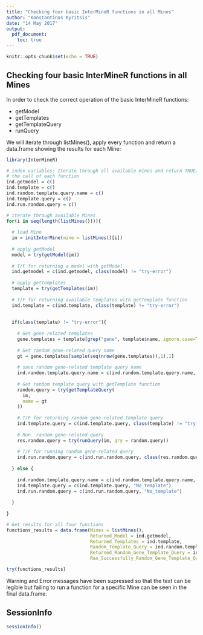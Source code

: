 ```yaml
---
title: "Checking four basic InterMineR functions in all Mines"
author: "Konstantinos Kyritsis"
date: "14 May 2017"
output: 
  pdf_document:
    toc: true
---
```


```r
knitr::opts_chunk$set(echo = TRUE)
```

## Checking four basic InterMineR functions in all Mines

In order to check the correct operation of the basic InterMineR functions:

- getModel
- getTemplates
- getTemplateQuery
- runQuery

We will iterate through listMines(), apply every function and return a data.frame showing the results for each Mine:

```r
library(InterMineR)

# index variables: Iterate through all available mines and return TRUE/FALSE values for
# the call of each function
ind.getmodel = c()
ind.template = c()
ind.random.template.query.name = c()
ind.template.query = c()
ind.run.random.query = c()

# iterate through available Mines
for(i in seq(length(listMines()))){
  
  # load Mine
  im = initInterMine(mine = listMines()[i])
  
  # apply getModel
  model = try(getModel(im))
  
  # T/F for returning a model with getModel
  ind.getmodel = c(ind.getmodel, class(model) != "try-error")
  
  # apply getTemplates
  template = try(getTemplates(im))
  
  # T/F for returning available templates with getTemplate function
  ind.template = c(ind.template, class(template) != "try-error")
  
  
  if(class(template) != "try-error"){
    
    # Get gene-related templates
    gene.templates = template[grep("gene", template$name, ignore.case=TRUE),]
    
    # Get random gene-related query name
    gt = gene.templates[sample(seq(nrow(gene.templates)),1),1]
    
    # save random gene-related template query name
    ind.random.template.query.name = c(ind.random.template.query.name, gt)
    
    # Get random template query with getTemplate function
    random.query = try(getTemplateQuery(
      im,
      name = gt
    ))
    
    # T/F for returning random gene-related template query
    ind.template.query = c(ind.template.query, class(template) != "try-error")
    
    # Run  random gene-related query
    res.random.query = try(runQuery(im, qry = random.query))
    
    # T/F for running random gene-related query
    ind.run.random.query = c(ind.run.random.query, class(res.random.query) != "try-error")
    
  } else {
    
    ind.random.template.query.name = c(ind.random.template.query.name, "No_template")
    ind.template.query = c(ind.template.query, "No_template")
    ind.run.random.query = c(ind.run.random.query, "No_template")
  
  } 
  
}

# Get results for all four functions
functions_results = data.frame(Mines = listMines(), 
                               Returned_Model = ind.getmodel,
                               Returned_Templates = ind.template,
                               Random_Template_Query = ind.random.template.query.name,
                               Returned_Random_Gene_Template_Query = ind.template.query,
                               Ran_Successfully_Random_Gene_Template_Query = ind.run.random.query)

try(functions_results)
```

Warning and Error messages have been supressed so that the text can be legible but failing to run a function for a specific Mine can be seen in the final data.frame.

## SessionInfo

```r
sessionInfo()
```
